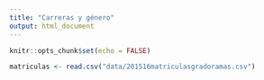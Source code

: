 ```yaml
---
title: "Carreras y género"
output: html_document
---
```


```r
knitr::opts_chunk$set(echo = FALSE)
```

```r
matriculas <- read.csv("data/201516matriculasgradoramas.csv")
```
